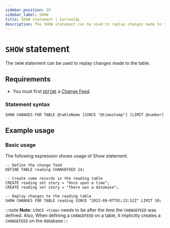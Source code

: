 ```yaml
---
sidebar_position: 20
sidebar_label: SHOW
title: SHOW statement | SurrealQL
description: The SHOW statement can be used to replay changes made to the table.
---
```


# `SHOW` statement

The `SHOW` statement can be used to replay changes made to the table.

## Requirements
- You must first [`DEFINE`](/docs/surrealdb/1.x/surrealql/statements/define/table#example-usage) a [Change Feed](https://surrealdb.com/cf).

### Statement syntax

```surql title="SurrealQL Syntax"
SHOW CHANGES FOR TABLE @tableName [SINCE "@timestamp"] [LIMIT @number]
```

## Example usage
### Basic usage

The following expression shows usage of Show statement.

```surql
-- Define the change feed
DEFINE TABLE reading CHANGEFEED 1d;

-- Create some records in the reading table
CREATE reading set story = "Once upon a time";
CREATE reading set story = "there was a database";

-- Replay changes to the reading table
SHOW CHANGES FOR TABLE reading SINCE "2023-09-07T01:23:52Z" LIMIT 10;
```

:::note
__Note:__ `SINCE <time>` needs to be after the time the `CHANGEFEED` was defined. Also, When defining a `CHANGEFEED` on a table, it implicitly creates a `CHANGEFEED` on the database
:::